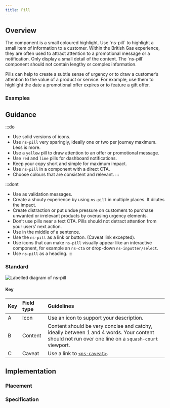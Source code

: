 ```yaml
---
title: Pill
---
```




## Overview

<CompDetails name={componentName} />
The component is a small coloured highlight. Use `ns-pill` to highlight a small item of information to a customer. Within the British Gas experience, they are often used to attract attention to a promotional message or a notification. Only display a small detail of the content. The `ns-pill` component should not contain lengthy or complex information.

Pills can help to create a subtle sense of urgency or to draw a customer’s attention to the value of a product or service. For example, use them to highlight the date a promotional offer expires or to feature a gift offer.

### Examples

<ExampleViewer type="standard" />

## Guidance

:::do
- Use solid versions of icons.
- Use `ns-pill` very sparingly, ideally one or two per journey maximum. Less is more.
- Use a `yellow` pill to draw attention to an offer or promotional message.
- Use `red` and `lime` pills for dashboard notifications.
- Keep your copy short and simple for maximum impact.
- Use `ns-pill` in a component with a direct CTA.
- Choose colours that are consistent and relevant.
:::

:::dont
- Use as validation messages.
- Create a shouty experience by using `ns-pill` in multiple places. It dilutes the impact.
- Create distraction or put undue pressure on customers to purchase unwanted or irrelevant products by overusing urgency elements.
- Don’t use pills near a text CTA. Pills should not detract attention from your users’ next action.
- Use in the middle of a sentence.
- Use the `ns-pill` as a link or button. (Caveat link excepted).
- Use icons that can make `ns-pill` visually appear like an interactive component, for example an `ns-cta` or drop-down `ns-inputter/select`.
- Use `ns-pill` as a heading.
:::

### Standard

![Labelled diagram of ns-pill](@assets/components/ns-pill/guidance.webp)

#### Key

| Key | Field type | Guidelines |
| :--- | :--- | :--- |
| <span class="marker">A</span> | Icon | Use an icon to support your description. |
| <span class="marker">B</span> | Content | Content should be very concise and catchy, ideally between 1 and 4 words. Your content should not run over one line on a `squash-court` viewport. |
| <span class="marker">C</span> | Caveat | Use a link to [`<ns-caveat>`](/components/ns-caveat). |

## Implementation

### Placement

<Placement name={componentName} />

### Specification

<Specification name={componentName} />

